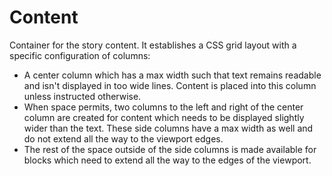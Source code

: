 
# Content

Container for the story content. It establishes a CSS grid layout with a specific
configuration of columns:

 - A center column which has a max width such that text remains readable and isn't
   displayed in too wide lines. Content is placed into this column unless instructed
   otherwise.
 - When space permits, two columns to the left and right of the center column are
   created for content which needs to be displayed slightly wider than the text.
   These side columns have a max width as well and do not extend all the way to
   the viewport edges.
 - The rest of the space outside of the side columns is made available for blocks
   which need to extend all the way to the edges of the viewport.

<Viewport src="/docs/components/Content/samples/basic" />
